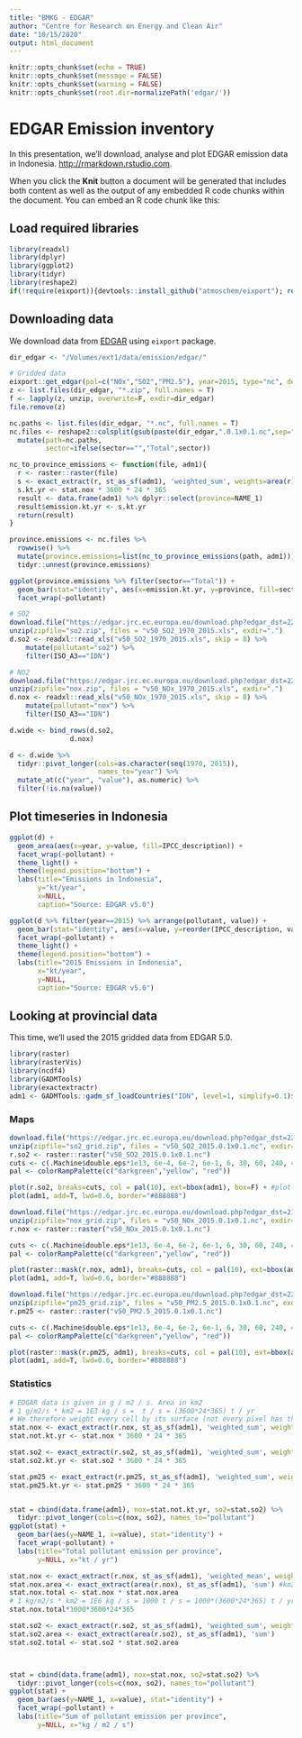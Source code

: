```yaml
---
title: "BMKG - EDGAR"
author: "Centre for Research on Energy and Clean Air"
date: "10/15/2020"
output: html_document
---
```


```r
knitr::opts_chunk$set(echo = TRUE)
knitr::opts_chunk$set(message = FALSE)
knitr::opts_chunk$set(warning = FALSE)
knitr::opts_chunk$set(root.dir=normalizePath('edgar/'))
```

# EDGAR Emission inventory

In this presentation, we'll download, analyse and plot EDGAR emission data in Indonesia. <http://rmarkdown.rstudio.com>.

When you click the **Knit** button a document will be generated that includes both content as well as the output of any embedded R code chunks within the document. You can embed an R code chunk like this:

## Load required libraries
```r
library(readxl)
library(dplyr)
library(ggplot2)
library(tidyr)
library(reshape2)
if(!require(eixport)){devtools::install_github("atmoschem/eixport"); require(eixport)}

```


## Downloading data
We download data from [EDGAR](https://edgar.jrc.ec.europa.eu/overview.php?v=50_AP) using `eixport` package.

```r
dir_edgar <- "/Volumes/ext1/data/emission/edgar/"

# Gridded data
eixport::get_edgar(pol=c("NOx","SO2","PM2.5"), year=2015, type="nc", destpath = dir_edgar, ask=F)
z <- list.files(dir_edgar, "*.zip", full.names = T)
f <- lapply(z, unzip, overwrite=F, exdir=dir_edgar)
file.remove(z)
```
```r
nc.paths <- list.files(dir_edgar, "*.nc", full.names = T)
nc.files <- reshape2::colsplit(gsub(paste(dir_edgar,".0.1x0.1.nc",sep="|"), "", ncs), "_", c("version","pollutant","year", "sector", "subsector")) %>%
  mutate(path=nc.paths,
         sector=ifelse(sector=="","Total",sector))

nc_to_province_emissions <- function(file, adm1){
  r <- raster::raster(file)
  s <- exact_extract(r, st_as_sf(adm1), 'weighted_sum', weights=area(r))
  s.kt.yr <- stat.nox * 3600 * 24 * 365
  result <- data.frame(adm1) %>% dplyr::select(province=NAME_1)
  result$emission.kt.yr <- s.kt.yr
  return(result)
}

province.emissions <- nc.files %>%
  rowwise() %>%
  mutate(province.emissions=list(nc_to_province_emissions(path, adm1))) %>%
  tidyr::unnest(province.emissions)

```

```r
ggplot(province.emissions %>% filter(sector=="Total")) +
  geom_bar(stat="identity", aes(x=emission.kt.yr, y=province, fill=sector)) +
  facet_wrap(~pollutant)

```

```r
# SO2
download.file("https://edgar.jrc.ec.europa.eu/download.php?edgar_dst=227347","so2.zip")
unzip(zipfile="so2.zip", files = "v50_SO2_1970_2015.xls", exdir=".")
d.so2 <- readxl::read_xls("v50_SO2_1970_2015.xls", skip = 8) %>%
    mutate(pollutant="so2") %>%
    filter(ISO_A3=="IDN")

# NO2
download.file("https://edgar.jrc.ec.europa.eu/download.php?edgar_dst=227343","nox.zip")
unzip(zipfile="nox.zip", files = "v50_NOx_1970_2015.xls", exdir=".")
d.nox <- readxl::read_xls("v50_NOx_1970_2015.xls", skip = 8) %>%
    mutate(pollutant="nox") %>%
    filter(ISO_A3=="IDN")

d.wide <- bind_rows(d.so2,
               d.nox)

d <- d.wide %>%
  tidyr::pivot_longer(cols=as.character(seq(1970, 2015)),
                      names_to="year") %>%
  mutate_at(c("year", "value"), as.numeric) %>%
  filter(!is.na(value))
```

## Plot timeseries in Indonesia


```r
ggplot(d) +
  geom_area(aes(x=year, y=value, fill=IPCC_description)) +
  facet_wrap(~pollutant) +
  theme_light() +
  theme(legend.position="bottom") +
  labs(title="Emissions in Indonesia",
       y="kt/year",
       x=NULL,
       caption="Source: EDGAR v5.0")
```

```r
ggplot(d %>% filter(year==2015) %>% arrange(pollutant, value)) +
  geom_bar(stat="identity", aes(x=value, y=reorder(IPCC_description, value))) +
  facet_wrap(~pollutant) +
  theme_light() +
  theme(legend.position="bottom") +
  labs(title="2015 Emissions in Indonesia",
       x="kt/year",
       y=NULL,
       caption="Source: EDGAR v5.0")
```

## Looking at provincial data
This time, we'll used the 2015 gridded data from EDGAR 5.0.

```r
library(raster)
library(rasterVis)
library(ncdf4)
library(GADMTools)
library(exactextractr)
adm1 <- GADMTools::gadm_sf_loadCountries("IDN", level=1, simplify=0.1)$sf %>% as_Spatial
```

### Maps
```r
download.file("https://edgar.jrc.ec.europa.eu/download.php?edgar_dst=226023","so2_grid.zip")
unzip(zipfile="so2_grid.zip", files = "v50_SO2_2015.0.1x0.1.nc", exdir=".")
r.so2 <- raster::raster("v50_SO2_2015.0.1x0.1.nc")
cuts <- c(.Machine$double.eps*1e13, 6e-4, 6e-2, 6e-1, 6, 30, 60, 240, 450, 1200)*1e-13 #set breaks
pal <- colorRampPalette(c("darkgreen","yellow", "red"))

plot(r.so2, breaks=cuts, col = pal(10), ext=bbox(adm1), box=F) + #plot with defined breaks
plot(adm1, add=T, lwd=0.6, border="#888888")
```

```r
download.file("https://edgar.jrc.ec.europa.eu/download.php?edgar_dst=217594","nox_grid.zip")
unzip(zipfile="nox_grid.zip", files = "v50_NOx_2015.0.1x0.1.nc", exdir=".")
r.nox <- raster::raster("v50_NOx_2015.0.1x0.1.nc")

cuts <- c(.Machine$double.eps*1e13, 6e-4, 6e-2, 6e-1, 6, 30, 60, 240, 450, 1200)*1e-13 #set breaks
pal <- colorRampPalette(c("darkgreen","yellow", "red"))

plot(raster::mask(r.nox, adm1), breaks=cuts, col = pal(10), ext=bbox(adm1), box=F) + #plot with defined breaks
plot(adm1, add=T, lwd=0.6, border="#888888")


```

```r
download.file("https://edgar.jrc.ec.europa.eu/download.php?edgar_dst=223979","pm25_grid.zip")
unzip(zipfile="pm25_grid.zip", files = "v50_PM2.5_2015.0.1x0.1.nc", exdir=".")
r.pm25 <- raster::raster("v50_PM2.5_2015.0.1x0.1.nc")

cuts <- c(.Machine$double.eps*1e13, 6e-4, 6e-2, 6e-1, 6, 30, 60, 240, 450, 1200)*1e-13 #set breaks
pal <- colorRampPalette(c("darkgreen","yellow", "red"))

plot(raster::mask(r.pm25, adm1), breaks=cuts, col = pal(10), ext=bbox(adm1), box=F) + #plot with defined breaks
plot(adm1, add=T, lwd=0.6, border="#888888")


```

### Statistics
```r
# EDGAR data is given in g / m2 / s. Area in km2
# 1 g/m2/s * km2 = 1E3 kg / s =  t / s = (3600*24*365) t / yr
# We therefore weight every cell by its surface (not every pixel has the same surface)
stat.nox <- exact_extract(r.nox, st_as_sf(adm1), 'weighted_sum', weights=area(r.nox))
stat.not.kt.yr <- stat.nox * 3600 * 24 * 365

stat.so2 <- exact_extract(r.so2, st_as_sf(adm1), 'weighted_sum', weights=area(r.so2))
stat.so2.kt.yr <- stat.so2 * 3600 * 24 * 365

stat.pm25 <- exact_extract(r.pm25, st_as_sf(adm1), 'weighted_sum', weights=area(r.pm25))
stat.pm25.kt.yr <- stat.pm25 * 3600 * 24 * 365


stat = cbind(data.frame(adm1), nox=stat.not.kt.yr, so2=stat.so2) %>%
  tidyr::pivot_longer(cols=c(nox, so2), names_to="pollutant")
ggplot(stat) +
  geom_bar(aes(y=NAME_1, x=value), stat="identity") +
  facet_wrap(~pollutant) +
  labs(title="Total pollutant emission per province",
       y=NULL, x="kt / yr")
```


```r
stat.nox <- exact_extract(r.nox, st_as_sf(adm1), 'weighted_mean', weights=area(r.nox)) #kg/m2/s2
stat.nox.area <- exact_extract(area(r.nox), st_as_sf(adm1), 'sum') #km2
stat.nox.total <- stat.nox * stat.nox.area 
# 1 kg/m2/s * km2 = 1E6 kg / s = 1000 t / s = 1000*(3600*24*365) t / yr
stat.nox.total*1000*3600*24*365

stat.so2 <- exact_extract(r.so2, st_as_sf(adm1), 'weighted_sum', weights=area(r.nox))
stat.so2.area <- exact_extract(area(r.so2), st_as_sf(adm1), 'sum')
stat.so2.total <- stat.so2 * stat.so2.area



stat = cbind(data.frame(adm1), nox=stat.nox, so2=stat.so2) %>%
  tidyr::pivot_longer(cols=c(nox, so2), names_to="pollutant")
ggplot(stat) +
  geom_bar(aes(y=NAME_1, x=value), stat="identity") +
  facet_wrap(~pollutant) +
  labs(title="Sum of pollutant emission per province",
       y=NULL, x="kg / m2 / s")
```
